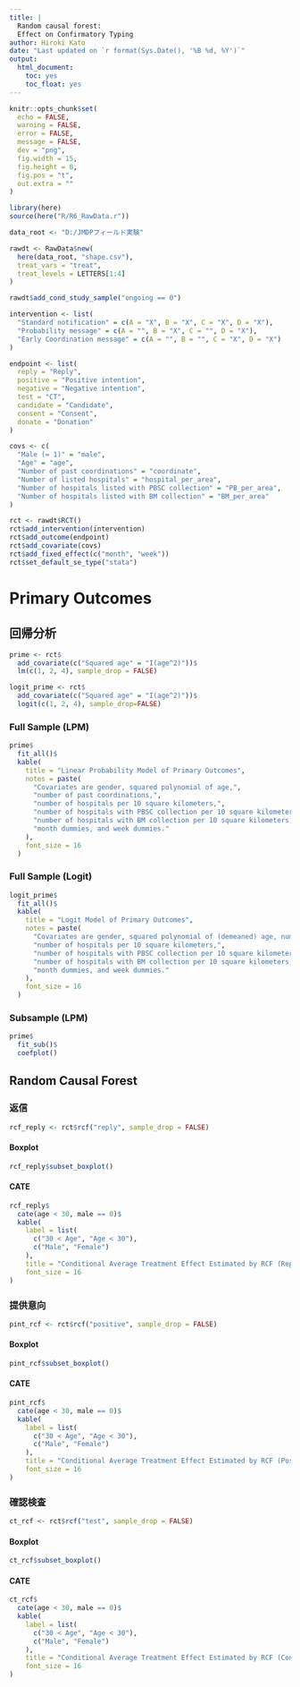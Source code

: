 ```yaml
---
title: |
  Random causal forest:
  Effect on Confirmatory Typing
author: Hiroki Kato
date: "Last updated on `r format(Sys.Date(), '%B %d, %Y')`"
output:
  html_document:
    toc: yes
    toc_float: yes
---
```


```r
knitr::opts_chunk$set(
  echo = FALSE,
  warning = FALSE,
  error = FALSE,
  message = FALSE,
  dev = "png",
  fig.width = 15,
  fig.height = 8,
  fig.pos = "t",
  out.extra = ""
)
```

```r
library(here)
source(here("R/R6_RawData.r"))

data_root <- "D:/JMDPフィールド実験"
```

```r
rawdt <- RawData$new(
  here(data_root, "shape.csv"),
  treat_vars = "treat",
  treat_levels = LETTERS[1:4]
)

rawdt$add_cond_study_sample("ongoing == 0")
```

```r
intervention <- list(
  "Standard notification" = c(A = "X", B = "X", C = "X", D = "X"),
  "Probability message" = c(A = "", B = "X", C = "", D = "X"),
  "Early Coordination message" = c(A = "", B = "", C = "X", D = "X")
)

endpoint <- list(
  reply = "Reply",
  positive = "Positive intention",
  negative = "Negative intention",
  test = "CT",
  candidate = "Candidate",
  consent = "Consent",
  donate = "Donation"
)

covs <- c(
  "Male (= 1)" = "male",
  "Age" = "age",
  "Number of past coordinations" = "coordinate",
  "Number of listed hospitals" = "hospital_per_area",
  "Number of hospitals listed with PBSC collection" = "PB_per_area",
  "Number of hospitals listed with BM collection" = "BM_per_area"
)

rct <- rawdt$RCT()
rct$add_intervention(intervention)
rct$add_outcome(endpoint)
rct$add_covariate(covs)
rct$add_fixed_effect(c("month", "week"))
rct$set_default_se_type("stata")
```

# Primary Outcomes

## 回帰分析 {.tabset}

```r
prime <- rct$
  add_covariate(c("Squared age" = "I(age^2)"))$
  lm(c(1, 2, 4), sample_drop = FALSE)
```

```r
logit_prime <- rct$
  add_covariate(c("Squared age" = "I(age^2)"))$
  logit(c(1, 2, 4), sample_drop=FALSE)
```

### Full Sample (LPM)

```r
prime$
  fit_all()$
  kable(
    title = "Linear Probability Model of Primary Outcomes",
    notes = paste(
      "Covariates are gender, squared polynomial of age,",
      "number of past coordinations,",
      "number of hospitals per 10 square kilometers,",
      "number of hospitals with PBSC collection per 10 square kilometers,",
      "number of hospitals with BM collection per 10 square kilometers,",
      "month dummies, and week dummies."
    ),
    font_size = 16
  )
```

### Full Sample (Logit)

```r
logit_prime$
  fit_all()$
  kable(
    title = "Logit Model of Primary Outcomes",
    notes = paste(
      "Covariates are gender, squared polynomial of (demeaned) age, number of past coordinations,",
      "number of hospitals per 10 square kilometers,",
      "number of hospitals with PBSC collection per 10 square kilometers,",
      "number of hospitals with BM collection per 10 square kilometers,",
      "month dummies, and week dummies."
    ),
    font_size = 16
  )
```

### Subsample (LPM)

```r
prime$
  fit_sub()$
  coefplot()
```


## Random Causal Forest
### 返信 {.tabset}

```r
rcf_reply <- rct$rcf("reply", sample_drop = FALSE)
```

#### Boxplot

```r
rcf_reply$subset_boxplot()
```

#### CATE

```r
rcf_reply$
  cate(age < 30, male == 0)$
  kable(
    label = list(
      c("30 < Age", "Age < 30"),
      c("Male", "Female")
    ),
    title = "Conditional Average Treatment Effect Estimated by RCF (Reply)",
    font_size = 16
)
```

### 提供意向 {.tabset}

```r
pint_rcf <- rct$rcf("positive", sample_drop = FALSE)
```

#### Boxplot

```r
pint_rcf$subset_boxplot()
```

#### CATE

```r
pint_rcf$
  cate(age < 30, male == 0)$
  kable(
    label = list(
      c("30 < Age", "Age < 30"),
      c("Male", "Female")
    ),
    title = "Conditional Average Treatment Effect Estimated by RCF (Positive Intention)",
    font_size = 16
)
```

### 確認検査 {.tabset}

```r
ct_rcf <- rct$rcf("test", sample_drop = FALSE)
```

#### Boxplot

```r
ct_rcf$subset_boxplot()
```

#### CATE

```r
ct_rcf$
  cate(age < 30, male == 0)$
  kable(
    label = list(
      c("30 < Age", "Age < 30"),
      c("Male", "Female")
    ),
    title = "Conditional Average Treatment Effect Estimated by RCF (Confirmatroy Typing)",
    font_size = 16
)
```
